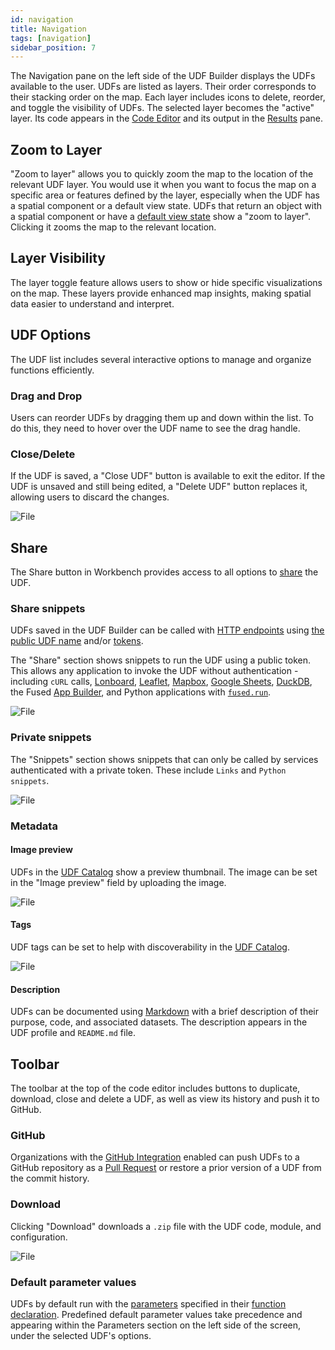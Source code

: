 ```yaml
---
id: navigation
title: Navigation
tags: [navigation]
sidebar_position: 7
---
```


The Navigation pane on the left side of the UDF Builder displays the UDFs available to the user. UDFs are listed as layers. Their order corresponds to their stacking order on the map. Each layer includes icons to delete, reorder, and toggle the visibility of UDFs. The selected layer becomes the "active" layer. Its code appears in the [Code Editor](/workbench/udf-builder/code-editor/) and its output in the [Results](/workbench/udf-builder/results/) pane.

## Zoom to Layer

"Zoom to layer" allows you to quickly zoom the map to the location of the relevant UDF layer. You would use it when you want to focus the map on a specific area or features defined by the layer, especially when the UDF has a spatial component or a default view state.
UDFs that return an object with a spatial component or have a [default view state](/workbench/udf-builder/code-editor/#default-view-state) show a "zoom to layer". Clicking it zooms the map to the relevant location.

<ReactPlayer playsinline={true} className="video__player" loop={true} playing={false} muted={true} controls height="100%" url="https://fused-magic.s3.us-west-2.amazonaws.com/workbench-walkthrough-videos/docs_rewrite/zoom_to_layer.mp4" width="100%" />

## Layer Visibility

The layer toggle feature allows users to show or hide specific visualizations on the map. These layers provide enhanced map insights, making spatial data easier to understand and interpret.

<ReactPlayer playsinline={true} className="video__player" playing={false} muted={true} controls height="100%" url="https://fused-magic.s3.us-west-2.amazonaws.com/workbench-walkthrough-videos/docs_rewrite/layers.mp4" width="100%" />

## UDF Options

The UDF list includes several interactive options to manage and organize functions efficiently.

### Drag and Drop

Users can reorder UDFs by dragging them up and down within the list. To do this, they need to hover over the UDF name to see the drag handle.

### Close/Delete

If the UDF is saved, a "Close UDF" button is available to exit the editor. If the UDF is unsaved and still being edited, a "Delete UDF" button replaces it, allowing users to discard the changes.


<div style={{ textAlign: 'center' }}>
  <img src={udfOpt} alt="File" style={{ width: '75%' }} />
</div>

## Share

The Share button in Workbench provides access to all options to [share](/workbench/udf-builder/code-editor/#share-snippets) the UDF.


### Share snippets

UDFs saved in the UDF Builder can be called with [HTTP endpoints](/core-concepts/run-udfs/run-small-udfs/#http-requests) using [the public UDF name](/core-concepts/run-udfs/run-small-udfs/#public-udf-name) and/or [tokens](/core-concepts/run-udfs/run-small-udfs/#token).

The "Share" section shows snippets to run the UDF using a public token. This allows any application to invoke the UDF without authentication - including `cURL` calls, [Lonboard](/user-guide/out/lonboard/), [Leaflet](/user-guide/out/leaflet/), [Mapbox](/user-guide/out/mapbox/), [Google Sheets](/user-guide/out/googlesheets/), [DuckDB](/user-guide/out/duckdb/), the Fused [App Builder](/workbench/app-builder/), and Python applications with [`fused.run`](/core-concepts/run-udfs/).


<div style={{textAlign: 'center'}}>
<img src={ImgShare} alt="File" style={{width: '100%'}} />
</div>

### Private snippets

The "Snippets" section shows snippets that can only be called by services authenticated with a private token. These include `Links` and `Python snippets`.


<div style={{textAlign: 'center'}}>
<img src={ImageSnippets} alt="File" style={{width: '100%'}} />
</div>

### Metadata

#### Image preview

UDFs in the [UDF Catalog](/workbench/udf-catalog/) show a preview thumbnail. The image can be set in the "Image preview" field by uploading the image.


<div style={{textAlign: 'center'}}>
<img src={Imgsetimage} alt="File" style={{width: 800}} />
</div>

#### Tags

UDF tags can be set to help with discoverability in the [UDF Catalog](/workbench/udf-catalog/).


<div style={{textAlign: 'center'}}>
<img src={Imgtags} alt="File" style={{width: 800}} />
</div>

#### Description

UDFs can be documented using [Markdown](https://www.markdownguide.org/basic-syntax/) with a brief description of their purpose, code, and associated datasets. The description appears in the UDF profile and `README.md` file.

## Toolbar

The toolbar at the top of the code editor includes buttons to duplicate, download, close and delete a UDF, as well as view its history and push it to GitHub.

### GitHub

Organizations with the [GitHub Integration](/core-concepts/content-management/git/#connect-your-github-repository) enabled can push UDFs to a GitHub repository as a [Pull Request](https://docs.github.com/en/pull-requests) or restore a prior version of a UDF from the commit history.

### Download

Clicking "Download" downloads a `.zip` file with the UDF code, module, and configuration.


<div style={{textAlign: 'center'}}>
<img src={ImageDownloadmenu} alt="File" style={{width: '80%'}} />
</div>

### Default parameter values

UDFs by default run with the [parameters](/core-concepts/write/#typed-parameters) specified in their [function declaration](/core-concepts/write/#function-declaration). Predefined default parameter values take precedence and appearing within the Parameters section on the left side of the screen, under the selected UDF's options.

<ReactPlayer playsinline={true} className="video__player" loop={true} playing={false} muted={true} controls height="100%" url="https://fused-magic.s3.us-west-2.amazonaws.com/workbench-walkthrough-videos/docs_rewrite/default_parameters.mp4" width="100%" />
